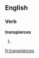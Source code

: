 
==English==

===Verb===
'''transpierces'''

# {{third-person singular of|transpierce}}

[[fr:transpierces]]